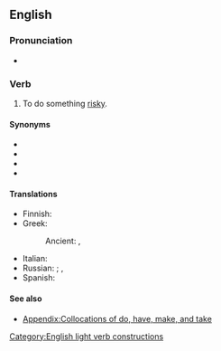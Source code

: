 ==English==

===Pronunciation===
* {{audio|en|En-au-take a risk.ogg|Audio (AU)}}

===Verb===
{{en-verb|take<,,took,taken> a risk}}

# {{lb|en|idiomatic}} To do something [[risky]].

====Synonyms====
{{top4}}
* {{l|en|roll the dice}}
* {{l|en|take a chance}}
* {{l|en|take a flyer}}
* {{l|en|take a gamble}}
{{bottom}}

====Translations====
{{trans-top|to do something risky}}
* Finnish: {{t|fi|[[ottaa]] [[riski]]}}
* Greek:
*: Ancient: {{t|grc|διακινδυνεύω}}, {{t|grc|παραβάλλομαι}}
{{trans-mid}}
* Italian: {{t|it|correre un rischio}}
* Russian: {{t|ru|пойти́ на риск|pf}}; {{t+|ru|рискова́ть|impf}}, {{t+|ru|рискну́ть|pf}}
* Spanish: {{t+|es|arriesgarse}}
{{trans-bottom}}

====See also====
* [[Appendix:Collocations of do, have, make, and take]]
[[Category:English light verb constructions]]